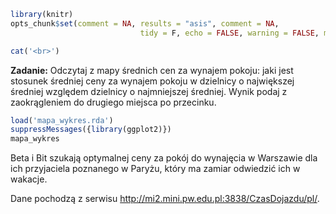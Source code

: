 ```r
library(knitr)
opts_chunk$set(comment = NA, results = "asis", comment = NA, 
							 tidy = F, echo = FALSE, warning = FALSE, message = FALSE, error = FALSE)
```

```r
cat('<br>')
```	
**Zadanie:** Odczytaj z mapy średnich cen za wynajem pokoju: jaki jest stosunek średniej ceny za wynajem pokoju w dzielnicy o największej średniej względem dzielnicy o najmniejszej średniej. Wynik podaj z zaokrągleniem do drugiego miejsca po przecinku.

```r
load('mapa_wykres.rda')
suppressMessages({library(ggplot2)})
mapa_wykres
```

Beta i Bit szukają optymalnej ceny za pokój do wynajęcia w Warszawie dla ich przyjaciela poznanego w Paryżu, który ma zamiar odwiedzić ich w wakacje.

Dane pochodzą z serwisu [http://mi2.mini.pw.edu.pl:3838/CzasDojazdu/pl/](http://mi2.mini.pw.edu.pl:3838/CzasDojazdu/pl/).

